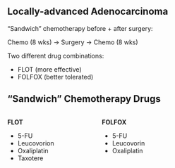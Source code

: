 ## Locally-advanced Adenocarcinoma

"Sandwich" chemotherapy before + after surgery:

Chemo (8 wks) $\rightarrow$ Surgery $\rightarrow$ Chemo (8 wks)

Two different drug combinations:

-   FLOT (more effective)
-   FOLFOX (better tolerated)

## "Sandwich" Chemotherapy Drugs

::::: columns
::: {.column width="40%"}
**FLOT**

-   5-FU
-   Leucovorion
-   Oxaliplatin
-   Taxotere
:::

::: {.column width="60%"}
**FOLFOX**

-   5-FU
-   Leucovorin
-   Oxaliplatin
:::
:::::
